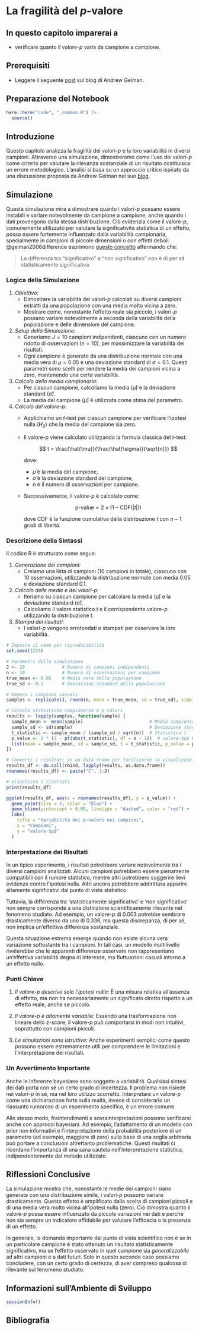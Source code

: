 # La fragilità del *p*-valore

::: callout-important
## In questo capitolo imparerai a

- verificare quanto il valore-$p$ varia da campione a campione.
:::

::: callout-tip
## Prerequisiti

- Leggere il seguente [post](https://statmodeling.stat.columbia.edu) sul blog di Andrew Gelman.
:::

::: callout-caution
## Preparazione del Notebook

```r
here::here("code", "_common.R") |> 
  source()
```
:::

## Introduzione

Questo capitolo analizza la fragilità dei valori-$p$ e la loro variabilità in diversi campioni. Attraverso una simulazione, dimostreremo come l'uso dei valori-$p$ come criterio per valutare la rilevanza sostanziale di un risultato costituisca un errore metodologico. L'analisi si basa su un approccio critico ispirato da una discussione proposta da Andrew Gelman nel suo [blog](https://statmodeling.stat.columbia.edu). 


## Simulazione

Questa simulazione mira a dimostrare quanto i valori-$p$ possano essere instabili e variare notevolmente da campione a campione, anche quando i dati provengono dalla stessa distribuzione. Ciò evidenzia come il valore-$p$, comunemente utilizzato per valutare la significatività statistica di un effetto, possa essere fortemente influenzato dalla variabilità campionaria, specialmente in campioni di piccole dimensioni o con effetti deboli. @gelman2006difference esprimono [questo concetto](http://stat.columbia.edu/~gelman/research/published/signif4.pdf) affermando che:

> La differenza tra "significativo" e "non significativo" non è di per sé statisticamente significativa.


### Logica della Simulazione

1. *Obiettivo:*
   - Dimostrare la variabilità dei valori-$p$ calcolati su diversi campioni estratti da una popolazione con una media molto vicina a zero.
   - Mostrare come, nonostante l'effetto reale sia piccolo, i valori-$p$ possano variare notevolmente a seconda della variabilità della popolazione e delle dimensioni del campione.
   
2. *Setup della Simulazione:*
   - Generiamo $J = 10$ campioni indipendenti, ciascuno con un numero ridotto di osservazioni ($n = 10$), per massimizzare la variabilità dei risultati.
   - Ogni campione è generato da una distribuzione normale con una media vera di $\mu = 0.05$ e una deviazione standard di $\sigma = 0.1$. Questi parametri sono scelti per rendere la media dei campioni vicina a zero, mantenendo una certa variabilità.
   
3. *Calcolo della media campionaria:*
   - Per ciascun campione, calcoliamo la media ($\hat{\mu}$) e la deviazione standard ($\hat{\sigma}$).
   - La media del campione ($\hat{\mu}$) è utilizzata come stima del parametro.
   
4. *Calcolo del valore-$p$:*
   - Applichiamo un $t$-test per ciascun campione per verificare l'ipotesi nulla ($H_0$) che la media del campione sia zero.
   - Il valore-$p$ viene calcolato utilizzando la formula classica del $t$-test:
   
     $$
     t = \frac{\hat{\mu}}{\frac{\hat{\sigma}}{\sqrt{n}}}
     $$
     
     dove:
     
     - $\hat{\mu}$ è la media del campione,
     - $\hat{\sigma}$ è la deviazione standard del campione,
     - $n$ è il numero di osservazioni per campione.
     
   - Successivamente, il valore-$p$ è calcolato come:
   
     $$
     \text{p-value} = 2 \times (1 - \text{CDF}(|t|))
     $$
     
     dove $\text{CDF}$ è la funzione cumulativa della distribuzione $t$ con $n-1$ gradi di libertà.


### Descrizione della Sintassi

Il codice R è strutturato come segue:

1. *Generazione dei campioni:*
   - Creiamo una lista di campioni (10 campioni in totale), ciascuno con 10 osservazioni, utilizzando la distribuzione normale con media 0.05 e deviazione standard 0.1.
   
2. *Calcolo delle medie e dei valori-$p$:*
   - Iteriamo su ciascun campione per calcolare la media ($\hat{\mu}$) e la deviazione standard ($\hat{\sigma}$).
   - Calcoliamo il valore statistico $t$ e il corrispondente valore-$p$ utilizzando la distribuzione $t$.
   
3. *Stampa dei risultati:*
   - I valori-$p$ vengono arrotondati e stampati per osservare la loro variabilità.

```r
# Imposta il seme per riproducibilità
set.seed(1234)

# Parametri della simulazione
J <- 10              # Numero di campioni indipendenti
n <- 10              # Numero di osservazioni per campione
true_mean <- 0.05    # Media vera della popolazione
true_sd <- 0.1       # Deviazione standard della popolazione

# Genera i campioni casuali
samples <- replicate(J, rnorm(n, mean = true_mean, sd = true_sd), simplify = FALSE)

# Calcola statistiche campionarie e p-valori
results <- lapply(samples, function(sample) {
  sample_mean <- mean(sample)                         # Media campionaria
  sample_sd <- sd(sample)                             # Deviazione standard campionaria
  t_statistic <- sample_mean / (sample_sd / sqrt(n))  # Statistica t
  p_value <- 2 * (1 - pt(abs(t_statistic), df = n - 1))  # valore-$p$ bilaterale
  list(mean = sample_mean, sd = sample_sd, t = t_statistic, p_value = p_value)
})

# Converti i risultati in un data frame per facilitarne la visualizzazione
results_df <- do.call(rbind, lapply(results, as.data.frame))
rownames(results_df) <- paste("C", 1:J)

# Visualizza i risultati
print(results_df)
```

```r
ggplot(results_df, aes(x = rownames(results_df), y = p_value)) +
  geom_point(size = 3, color = "blue") +
  geom_hline(yintercept = 0.05, linetype = "dashed", color = "red") +
  labs(
    title = "Variabilità dei p-valori nei campioni",
    x = "Campioni",
    y = "valore-$p$"
  ) 
```


### Interpretazione dei Risultati

In un tipico esperimento, i risultati potrebbero variare notevolmente tra i diversi campioni analizzati. Alcuni campioni potrebbero essere pienamente compatibili con il rumore statistico, mentre altri potrebbero suggerire lievi evidenze contro l'ipotesi nulla. Altri ancora potrebbero addirittura apparire altamente significativi dal punto di vista statistico.  

Tuttavia, la differenza tra 'statisticamente significativo' e 'non significativo' non sempre corrisponde a una distinzione scientificamente rilevante nel fenomeno studiato. Ad esempio, un valore-$p$ di 0.003 potrebbe sembrare drasticamente diverso da uno di 0.336, ma questa discrepanza, di per sé, non implica un’effettiva differenza sostanziale.  

Questa situazione estrema emerge quando non esiste alcuna vera variazione sottostante tra i campioni. In tali casi, un modello multilivello rivelerebbe che le apparenti differenze osservate non rappresentano un’effettiva variabilità degna di interesse, ma fluttuazioni casuali intorno a un effetto nullo.  


### Punti Chiave

1. *Il valore-$p$ descrive solo l'ipotesi nulla:* È una misura relativa all'assenza di effetto, ma non ha necessariamente un significato diretto rispetto a un effetto reale, anche se piccolo.

2. *Il valore-$p$ è altamente variabile:* Essendo una trasformazione non lineare dello z-score, il valore-$p$ può comportarsi in modi non intuitivi, soprattutto con campioni piccoli.

3. *Le simulazioni sono istruttive:* Anche esperimenti semplici come questo possono essere estremamente utili per comprendere le limitazioni e l'interpretazione dei risultati.


### Un Avvertimento Importante

Anche le inferenze bayesiane sono soggette a variabilità. Qualsiasi sintesi dei dati porta con sé un certo grado di incertezza. Il problema non risiede nei valori-$p$ in sé, ma nel loro utilizzo scorretto. Interpretare un valore-$p$ come una dichiarazione forte sulla realtà, invece di considerarlo un riassunto rumoroso di un esperimento specifico, è un errore comune.

Allo stesso modo, fraintendimenti e sovrainterpretazioni possono verificarsi anche con approcci bayesiani. Ad esempio, l'adattamento di un modello con prior non informativi e l'interpretazione della probabilità posteriore di un parametro (ad esempio, maggiore di zero) sulla base di una soglia arbitraria può portare a conclusioni altrettanto problematiche. Questi risultati ci ricordano l'importanza di una sana cautela nell'interpretazione statistica, indipendentemente dal metodo utilizzato.


## Riflessioni Conclusive

La simulazione mostra che, nonostante le medie dei campioni siano generate con una distribuzione simile, i valori-$p$ possono variare drasticamente. Questo effetto è amplificato dalla scelta di campioni piccoli e di una media vera molto vicina all'ipotesi nulla (zero). Ciò dimostra quanto il valore-$p$ possa essere influenzato da piccole variazioni nei dati e perché non sia sempre un indicatore affidabile per valutare l'efficacia o la presenza di un effetto. 

In generale, la domanda importante dal punto di vista scientifico non è se in un particolare campione è stato ottenuto un risultato statisticamente significativo, ma se l'effetto osservato in quel campione sia *generalizzabile* ad altri campioni e a dati futuri. Solo in questo secondo caso possiamo concludere, con un certo grado di certezza, di aver compreso qualcosa di rilevante sul fenomeno studiato.


## Informazioni sull'Ambiente di Sviluppo {.unnumbered} 

```r
sessionInfo()
```

## Bibliografia {.unnumbered}

